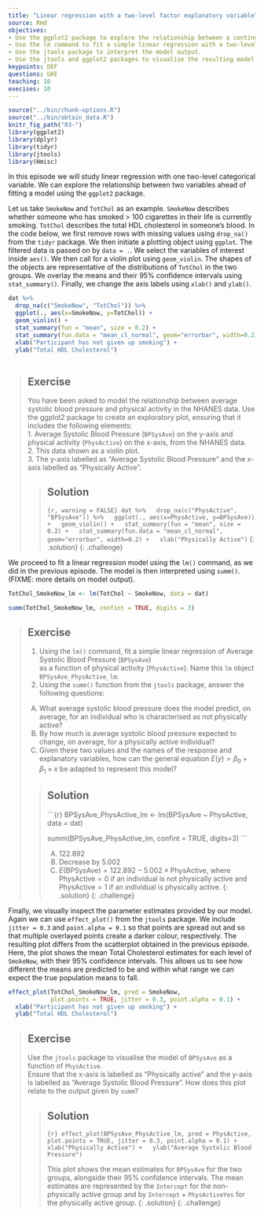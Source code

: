 ---
title: "Linear regression with a two-level factor explanatory variable"
source: Rmd
objectives:
- Use the ggplot2 package to explore the relationship between a continuous variable and a two-level factor variable.
- Use the lm command to fit a simple linear regression with a two-level factor explanatory variable.
- Use the jtools package to interpret the model output.
- Use the jtools and ggplot2 packages to visualise the resulting model.
keypoints: DEF
questions: GHI
teaching: 10
execises: 10
---

```{r, include=FALSE}
source("../bin/chunk-options.R")
source("../bin/obtain_data.R")
knitr_fig_path("03-")
library(ggplot2)
library(dplyr)
library(tidyr)
library(jtools)
library(Hmisc)
```

In this episode we will study linear regression with one two-level categorical variable. We can explore the relationship between two variables ahead of fitting a model using the `ggplot2` package.

Let us take `SmokeNow` and `TotChol` as an example. `SmokeNow` describes whether someone who has smoked > 100 cigarettes in their life is currently smoking. `TotChol` describes the total HDL cholesterol in someone's blood. In the code below, we first remove rows with missing values using `drop_na()` from the `tidyr` package. We then initiate a plotting object using `ggplot`. The filtered data is passed on by `data = .`. We select the variables of interest inside `aes()`. We then call for a violin plot using `geom_violin`. The shapes of the objects are representative of the distributions of `TotChol` in the two groups. We overlay the means and their 95% confidence intervals using `stat_summary()`. Finally, we change the axis labels using `xlab()` and `ylab()`.

```{r SmokeNow vs TotChol violin, warning = FALSE}
dat %>%
  drop_na(c("SmokeNow", "TotChol")) %>%
  ggplot(., aes(x=SmokeNow, y=TotChol)) +
  geom_violin() +
  stat_summary(fun = "mean", size = 0.2) +
  stat_summary(fun.data = "mean_cl_normal", geom="errorbar", width=0.2) + 
  xlab("Participant has not given up smoking") +
  ylab("Total HDL Cholesterol")
  
```


> ## Exercise  
> You have been asked to model the relationship between average systolic
> blood pressure and physical activity in the NHANES data. Use the ggplot2
> package to create an exploratory plot, 
> ensuring that it includes the following elements:  
> 1. Average Systolic Blood Pressure (`BPSysAve`) on the y-axis and physical activity (`PhysActive`) on the x-axis, from the NHANES data.  
> 2. This data shown as a violin plot.  
> 3. The y-axis labelled as "Average Systolic Blood Pressure" and the x-axis labelled as "Physically Active".
>
> > ## Solution
> > 
> > ```{r, warning = FALSE}
> > dat %>%
> >   drop_na(c("PhysActive", "BPSysAve")) %>%
> >   ggplot(., aes(x=PhysActive, y=BPSysAve)) +
> >   geom_violin() +
> >   stat_summary(fun = "mean", size = 0.2) +
> >   stat_summary(fun.data = "mean_cl_normal", geom="errorbar", width=0.2) +
> >   xlab("Physically Active")
> > ```
> {: .solution}
{: .challenge}

We proceed to fit a linear regression model using the `lm()` command, as we did in the previous episode. The model is then interpreted using `summ()`. (FIXME: more details on model output).

```{r SmokeNow vs TotChol lm}
TotChol_SmokeNow_lm <- lm(TotChol ~ SmokeNow, data = dat)

summ(TotChol_SmokeNow_lm, confint = TRUE, digits = 3)
```


> ## Exercise  
> 1. Using the `lm()` command, fit a simple linear regression of Average 
> Systolic Blood Pressure (`BPSysAve`)  
> as a function of physical activity (`PhysActive`). Name this `lm` 
> object `BPSysAve_PhysActive_lm`.  
> 2. Using the `summ()` function from the `jtools` package,
> answer the following questions:
>   
> A) What average systolic blood pressure does the model predict, 
> on average,
> for an individual who is characterised as not physically active?  
> B) By how much is average systolic blood pressure expected to change, 
> on average, for a physically active individual?  
> C) Given these two values and the names of the response and explanatory
> variables, how can the general equation $E(y) = \beta_0 + {\beta}_1 
> \times x$ be adapted to represent this model?
> 
> > ## Solution
> > 
> > ```{r}
> > BPSysAve_PhysActive_lm <- lm(BPSysAve ~ PhysActive, data = dat)
> > 
> > summ(BPSysAve_PhysActive_lm, confint = TRUE, digits=3)
> > ```
> > 
> > A) 122.892  
> > B) Decrease by 5.002  
> > C) $E(\text{BPSysAve}) = 122.892 - 5.002 \times \text{PhysActive}$, 
> > where $\text{PhysActive} = 0$ if an individual is not physically active
> > and $\text{PhysActive} = 1$ if an individual is physically active. 
> {: .solution}
{: .challenge}

Finally, we visually inspect the parameter estimates provided by our model. Again we can use `effect_plot()` from the `jtools` package. We include `jitter = 0.3` and `point.alpha = 0.1` so that points are spread out and so that multiple overlayed points create a darker colour, respectively. The resulting plot differs from the scatterplot obtained in the previous episode. Here, the plot shows the mean Total Cholesterol estimates for each level of `SmokeNow`, with their 95% confidence intervals. This allows us to see how different the means are predicted to be and within what range we can expect the true population means to fall.  

```{r SmokeNow vs TotChol effect_plot}
effect_plot(TotChol_SmokeNow_lm, pred = SmokeNow,
            plot.points = TRUE, jitter = 0.3, point.alpha = 0.1) +
  xlab("Participant has not given up smoking") +
  ylab("Total HDL Cholesterol")
```


> ## Exercise  
> Use the `jtools` package to visualise the model of `BPSysAve` as a 
> function of `PhysActive`.  
> Ensure that the x-axis is labelled as "Physically active" and the y-axis
> is labelled as "Average Systolic Blood Pressure".
> How does this plot relate to the output given by `summ`?
>
> > ## Solution
> > 
> > ```{r}
> > effect_plot(BPSysAve_PhysActive_lm, pred = PhysActive,
> > plot.points = TRUE, jitter = 0.3, point.alpha = 0.1) +
> >   xlab("Physically Active") +
> >   ylab("Average Systolic Blood Pressure")
> > ```
> > 
> > This plot shows the mean estimates for `BPSysAve` for the two groups, 
> > alongside their 95% confidence intervals. The mean estimates are 
> > represented by the `Intercept` for the non-physically active group and 
> > by `Intercept` + `PhysActiveYes` for the physically active group. 
> {: .solution}
{: .challenge}




